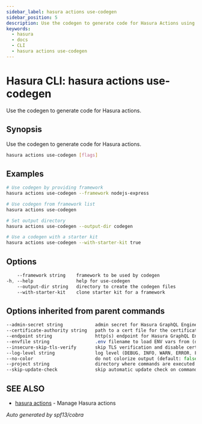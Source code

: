 ```yaml
---
sidebar_label: hasura actions use-codegen
sidebar_position: 5
description: Use the codegen to generate code for Hasura Actions using the Hasura CLI
keywords:
  - hasura
  - docs
  - CLI
  - hasura actions use-codegen
---
```


# Hasura CLI: hasura actions use-codegen

Use the codegen to generate code for Hasura actions.

## Synopsis

Use the codegen to generate code for Hasura actions.

```bash
hasura actions use-codegen [flags]
```

## Examples

```bash
# Use codegen by providing framework
hasura actions use-codegen --framework nodejs-express

# Use codegen from framework list
hasura actions use-codegen

# Set output directory
hasura actions use-codegen --output-dir codegen

# Use a codegen with a starter kit
hasura actions use-codegen --with-starter-kit true
```

## Options

```sass
    --framework string    framework to be used by codegen
-h, --help                help for use-codegen
    --output-dir string   directory to create the codegen files
    --with-starter-kit    clone starter kit for a framework
```

## Options inherited from parent commands

```sass
--admin-secret string            admin secret for Hasura GraphQL Engine (env "HASURA_GRAPHQL_ADMIN_SECRET")
--certificate-authority string   path to a cert file for the certificate authority (env "HASURA_GRAPHQL_CERTIFICATE_AUTHORITY")
--endpoint string                http(s) endpoint for Hasura GraphQL Engine (env "HASURA_GRAPHQL_ENDPOINT")
--envfile string                 .env filename to load ENV vars from (default ".env")
--insecure-skip-tls-verify       skip TLS verification and disable cert checking (default: false) (env "HASURA_GRAPHQL_INSECURE_SKIP_TLS_VERIFY")
--log-level string               log level (DEBUG, INFO, WARN, ERROR, FATAL) (default "INFO")
--no-color                       do not colorize output (default: false)
--project string                 directory where commands are executed (default: current dir)
--skip-update-check              skip automatic update check on command execution
```

## SEE ALSO

- [hasura actions](/hasura-cli/commands/hasura_actions.mdx) - Manage Hasura actions

_Auto generated by spf13/cobra_
